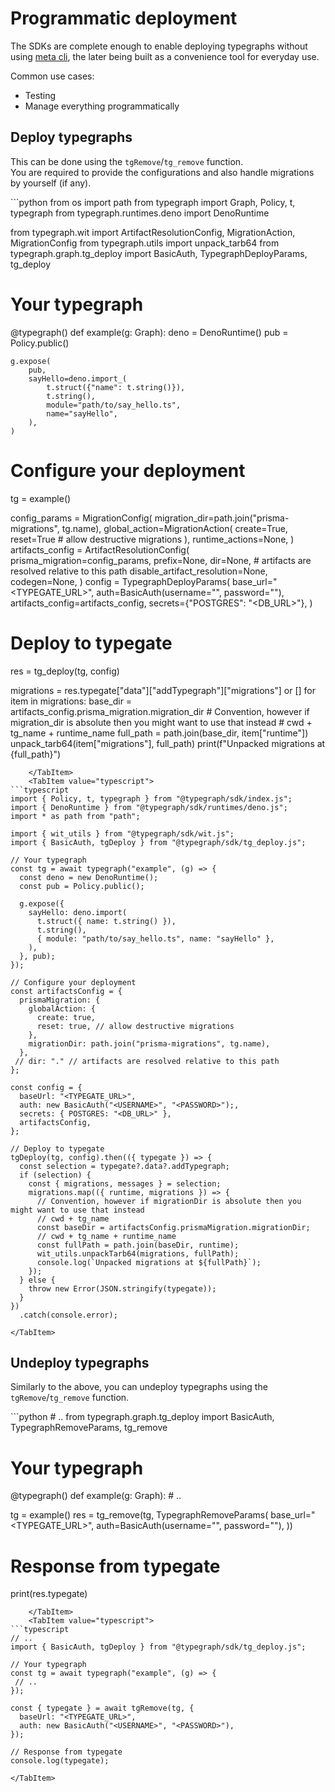 
# Programmatic deployment

The SDKs are complete enough to enable deploying typegraphs without using [meta cli](http://localhost:3000/docs/reference/meta-cli), the later being built as a convenience tool for everyday use.

Common use cases:
- Testing
- Manage everything programmatically


## Deploy typegraphs
This can be done using the `tgRemove`/`tg_remove` function.\
You are required to provide the configurations and also handle migrations by yourself (if any).

<SDKTabs>
    <TabItem value="python">
```python
from os import path
from typegraph import Graph, Policy, t, typegraph
from typegraph.runtimes.deno import DenoRuntime

from typegraph.wit import ArtifactResolutionConfig, MigrationAction, MigrationConfig
from typegraph.utils import unpack_tarb64
from typegraph.graph.tg_deploy import BasicAuth, TypegraphDeployParams, tg_deploy

# Your typegraph
@typegraph()
def example(g: Graph):
    deno = DenoRuntime()
    pub = Policy.public()

    g.expose(
        pub,
        sayHello=deno.import_(
            t.struct({"name": t.string()}),
            t.string(),
            module="path/to/say_hello.ts",
            name="sayHello",
        ),
    )

# Configure your deployment
tg = example()

config_params = MigrationConfig(
    migration_dir=path.join("prisma-migrations", tg.name),
    global_action=MigrationAction(
        create=True,
        reset=True  # allow destructive migrations
    ),
    runtime_actions=None,
)
artifacts_config = ArtifactResolutionConfig(
    prisma_migration=config_params,
    prefix=None,
    dir=None,  # artifacts are resolved relative to this path
    disable_artifact_resolution=None,
    codegen=None,
)
config = TypegraphDeployParams(
    base_url="<TYPEGATE_URL>",
    auth=BasicAuth(username="<USERNAME>", password="<PASSWORD>"),
    artifacts_config=artifacts_config,
    secrets={"POSTGRES": "<DB_URL>"},
)

# Deploy to typegate
res = tg_deploy(tg, config)

migrations = res.typegate["data"]["addTypegraph"]["migrations"] or []
for item in migrations:
    base_dir = artifacts_config.prisma_migration.migration_dir
    # Convention, however if migration_dir is absolute then you might want to use that instead
    # cwd + tg_name + runtime_name
    full_path = path.join(base_dir, item["runtime"])
    unpack_tarb64(item["migrations"], full_path)
    print(f"Unpacked migrations at {full_path}")

```
    </TabItem>
    <TabItem value="typescript">
```typescript
import { Policy, t, typegraph } from "@typegraph/sdk/index.js";
import { DenoRuntime } from "@typegraph/sdk/runtimes/deno.js";
import * as path from "path";

import { wit_utils } from "@typegraph/sdk/wit.js";
import { BasicAuth, tgDeploy } from "@typegraph/sdk/tg_deploy.js";

// Your typegraph
const tg = await typegraph("example", (g) => {
  const deno = new DenoRuntime();
  const pub = Policy.public();

  g.expose({
    sayHello: deno.import(
      t.struct({ name: t.string() }),
      t.string(),
      { module: "path/to/say_hello.ts", name: "sayHello" },
    ),
  }, pub);
});

// Configure your deployment
const artifactsConfig = {
  prismaMigration: {
    globalAction: {
      create: true,
      reset: true, // allow destructive migrations
    },
    migrationDir: path.join("prisma-migrations", tg.name),
  },
 // dir: "." // artifacts are resolved relative to this path
};

const config = {
  baseUrl: "<TYPEGATE_URL>",
  auth: new BasicAuth("<USERNAME>", "<PASSWORD>");,
  secrets: { POSTGRES: "<DB_URL>" },
  artifactsConfig,
};

// Deploy to typegate
tgDeploy(tg, config).then(({ typegate }) => {
  const selection = typegate?.data?.addTypegraph;
  if (selection) {
    const { migrations, messages } = selection;
    migrations.map(({ runtime, migrations }) => {
      // Convention, however if migrationDir is absolute then you might want to use that instead
      // cwd + tg_name
      const baseDir = artifactsConfig.prismaMigration.migrationDir;
      // cwd + tg_name + runtime_name
      const fullPath = path.join(baseDir, runtime);
      wit_utils.unpackTarb64(migrations, fullPath);
      console.log(`Unpacked migrations at ${fullPath}`);
    });
  } else {
    throw new Error(JSON.stringify(typegate));
  }
})
  .catch(console.error);

```
    </TabItem>
</SDKTabs>


## Undeploy typegraphs
Similarly to the above, you can undeploy typegraphs using the `tgRemove`/`tg_remove` function.

<SDKTabs>
    <TabItem value="python">
```python
# ..
from typegraph.graph.tg_deploy import BasicAuth, TypegraphRemoveParams, tg_remove

# Your typegraph
@typegraph()
def example(g: Graph):
    # ..

tg = example()
res = tg_remove(tg, TypegraphRemoveParams(
    base_url="<TYPEGATE_URL>",
    auth=BasicAuth(username="<USERNAME>", password="<PASSWORD>"),
))

# Response from typegate
print(res.typegate)
```
    </TabItem>
    <TabItem value="typescript">
```typescript
// ..
import { BasicAuth, tgDeploy } from "@typegraph/sdk/tg_deploy.js";

// Your typegraph
const tg = await typegraph("example", (g) => {
 // ..
});

const { typegate } = await tgRemove(tg, {
  baseUrl: "<TYPEGATE_URL>",
  auth: new BasicAuth("<USERNAME>", "<PASSWORD>"),
});

// Response from typegate
console.log(typegate);
```
    </TabItem>
</SDKTabs>
